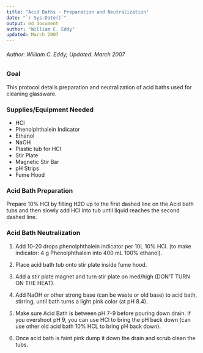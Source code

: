 ---
title: "Acid Baths - Preparation and Neutralization"
date: "`r Sys.Date()`"
output: md_document
author: "William C. Eddy"
updated: March 2007
---

###### Author: William C. Eddy; Updated: March 2007


### Goal

  This protocol details preparation and neutralization of acid baths used for cleaning glassware.

### Supplies/Equipment Needed  

* HCl
* Phenolphthalein Indicator
* Ethanol
* NaOH
* Plastic tub for HCl
* Stir Plate
* Magnetic Stir Bar
* pH Strips
* Fume Hood

### Acid Bath Preparation

  Prepare 10% HCl by filling H2O up to the first dashed line on the Acid bath tubs and then slowly add HCl into tub until liquid reaches the second dashed line.

### Acid Bath Neutralization

  1. Add 10-20 drops phenolphthalein indicator per 10L 10% HCl.  (to make indicator: 4 g Phenolphthalein into 400 mL 100% ethanol).  

  2. Place acid bath tub onto stir plate inside fume hood.  

  3. Add a stir plate magnet and turn stir plate on med/high (DON’T TURN ON THE HEAT).   

  4. Add NaOH or other strong base (can be waste or old base) to acid bath, stirring, until bath turns a light pink color (at pH 8.4).   

  5. Make sure Acid Bath is between pH 7-9 before pouring down drain.  If you overshoot pH 9, you can use HCl to bring the pH back down (can use other old acid bath 10% HCL to bring pH back down).   

  6. Once acid bath is faint pink dump it down the drain and scrub clean the tubs.   
